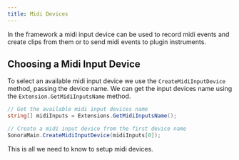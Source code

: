 ```yaml
---
title: Midi Devices
---
```



In the framework a midi input device can be used to record midi events and create clips from them or to send midi events to plugin instruments.

## Choosing a Midi Input Device

To select an available midi input device we use the `CreateMidiInputDevice` method, passing the device name. We can get the input devices name using the `Extension.GetMidiInputsName` method.

```cs
// Get the available midi input devices name
string[] midiInputs = Extensions.GetMidiInputsName();

// Create a midi input device from the first device name
SonoraMain.CreateMidiInputDevice(midiInputs[0]);
```

This is all we need to know to setup midi devices.

<CardGrid>
  <LinkCard title="Audio devices" href="/main-concepts/devices/audio-devices" description="Prev" />
  <LinkCard
    title="Audio clips"
    href="/main-concepts/clips/audio-clips"
    description="Next"
  />
</CardGrid>
